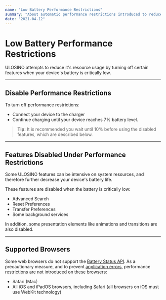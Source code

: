 ```yaml
---
name: "Low Battery Performance Restrictions"
summary: "About automatic performance restrictions introduced to reduce resource usage."
date: "2021-04-12"
---
```


# Low Battery Performance Restrictions

ULOSINO attempts to reduce it's resource usage by turning off certain features when your device's battery is critically low.

---

## Disable Performance Restrictions

To turn off performance restrictions:

- Connect your device to the charger
- Continue charging until your device reaches 7% battery level.

> **Tip:** It is recommended you wait until 10% before using the disabled features, which are described below.

---

## Features Disabled Under Performance Restrictions

Some ULOSINO features can be intensive on system resources, and therefore further decrease your device's battery life.

These features are disabled when the battery is critically low:

- Advanced Search
- Reset Preferences
- Transfer Preferences
- Some background services

In addition, some presentation elements like animations and transitions are also disabled.

---

## Supported Browsers

Some web browsers do not support the [Battery Status API](https://developer.mozilla.org/en-US/docs/Web/API/Battery_Status_API). As a precautionary measure, and to prevent [application errors](/docs/reference/errors), performance restrictions are not introduced on these browsers:

- Safari (Mac)
- All iOS and iPadOS browsers, including Safari (all browsers on iOS must use WebKit technology)
